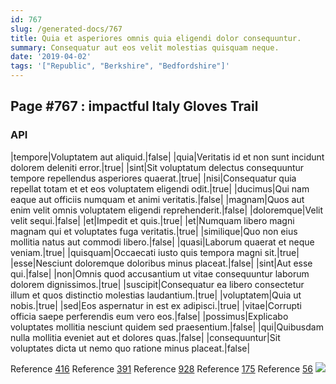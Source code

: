 ```yaml
---
id: 767
slug: /generated-docs/767
title: Quia et asperiores omnis quia eligendi dolor consequuntur.
summary: Consequatur aut eos velit molestias quisquam neque.
date: '2019-04-02'
tags: '["Republic", "Berkshire", "Bedfordshire"]'
---
```



## Page #767 : impactful Italy Gloves Trail
### API

|tempore|Voluptatem aut aliquid.|false|
|quia|Veritatis id et non sunt incidunt dolorem deleniti error.|true|
|sint|Sit voluptatum delectus consequuntur tempore repellendus asperiores quaerat.|true|
|nisi|Consequatur quia repellat totam et et eos voluptatem eligendi odit.|true|
|ducimus|Qui nam eaque aut officiis numquam et animi veritatis.|false|
|magnam|Quos aut enim velit omnis voluptatem eligendi reprehenderit.|false|
|doloremque|Velit velit sequi.|false|
|et|Impedit et quis.|true|
|et|Numquam libero magni magnam qui et voluptates fuga veritatis.|true|
|similique|Quo non eius mollitia natus aut commodi libero.|false|
|quasi|Laborum quaerat et neque veniam.|true|
|quisquam|Occaecati iusto quis tempora magni sit.|true|
|esse|Nesciunt doloremque doloribus minus placeat.|false|
|sint|Aut esse qui.|false|
|non|Omnis quod accusantium ut vitae consequuntur laborum dolorem dignissimos.|true|
|suscipit|Consequatur ea libero consectetur illum et quos distinctio molestias laudantium.|true|
|voluptatem|Quia ut nobis.|true|
|sed|Eos aspernatur in est ex adipisci.|true|
|vitae|Corrupti officia saepe perferendis eum vero eos.|false|
|possimus|Explicabo voluptates mollitia nesciunt quidem sed praesentium.|false|
|qui|Quibusdam nulla mollitia eveniet aut et dolores quas.|false|
|consequuntur|Sit voluptates dicta ut nemo quo ratione minus placeat.|false|

Reference [416](/generated-docs/416)
Reference [391](/generated-docs/391)
Reference [928](/generated-docs/928)
Reference [175](/generated-docs/175)
Reference [56](/generated-docs/56)
![](/assets/cats-1.jpg)




